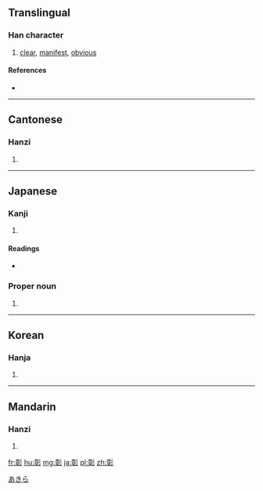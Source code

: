 ==Translingual==

===Han character===
{{Han char|rn=59|rad=彡|as=11|sn=14|four=0242<sub>2</sub>|canj=卜十竹竹竹 (YJHHH)}}

# [[clear]], [[manifest]], [[obvious]]

====References====
* {{Han ref|kx=0364.150|dkj=10015|dj=0684.010|hdz=20857.010|uh=5F70|ud=24432|bh=B9FC|bd=47612}}

----

==Cantonese==

===Hanzi===
{{yue-hanzi|jyut=|y=jeung1}}

# {{defn|lang=yue|sort=彡11}}

----

==Japanese==

===Kanji===
{{ja-kanji|grade=c|rs=彡11}}

# {{defn|lang=ja|sort=彡11}}

====Readings====
* {{ja-readings|on=[[しょう]] (shō), [[そう]] (sō)|kun=[[あや]] (aya), [[あきらか]] (akiraka), [[あらわれる]] (arawareru)}}

===Proper noun===
{{ja-pos|k|proper|hira=あきら|rom=Akira}} 

# {{given name|male|lang=ja|sort=あきら}}

[[Category:Japanese male given names|あきら]]

----

==Korean==

===Hanja===
{{ko-hanja|hangeul=[[창]]|eumhun=|rv=chang|mr=ch'ang|y=chang}}

# {{defn|lang=ko|sort=彡11}}

----

==Mandarin==

===Hanzi===
{{cmn-hanzi|pin=[[zhāng]] ([[zhang1]])|wg=chang<sup>1</sup>}}

# {{defn|lang=cmn|sort=彡11}}

[[fr:彰]]
[[hu:彰]]
[[mg:彰]]
[[ja:彰]]
[[pl:彰]]
[[zh:彰]]
